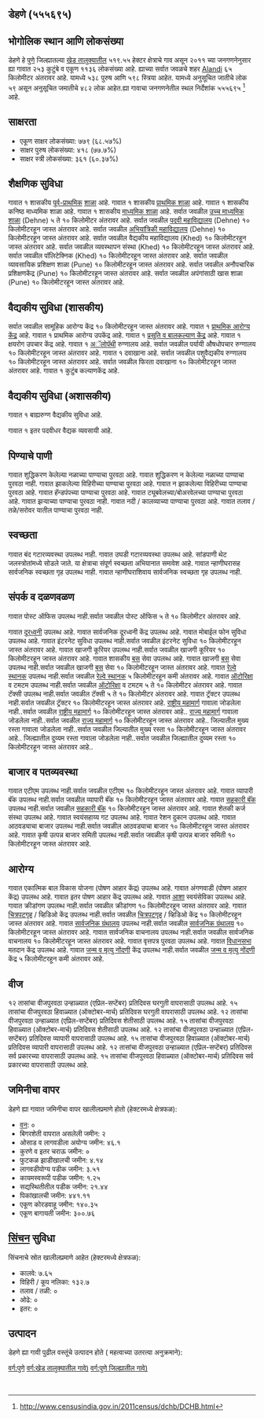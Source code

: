 {{Infobox settlement
| name=डेहणे
| native_name=
| native_name_lang=
| other_name=
| nickname=
| settlement_type=Village
| image_skyline=
| image_alt=
| image_caption=
| pushpin_map=India Maharashtra
| pushpin_label_position=right
| pushpin_map_alt=
| pushpin_map_caption=Location in Maharashtra, India
| latd=
| latm=
| lats=
| latNS=
| longd=
| longm=
| longs=
| longEW=
| coordinates_display=inline,title
| subdivision_type=[[देश]]
| subdivision_name={{flag|India}}
| subdivision_type1=[राज्य_नाव]]
| subdivision_name1=महाराष्ट्र 
| subdivision_type2=[[महाराष्ट्रातील जिल्हे |जिल्हा_नाव]]
| subdivision_name2=पुणे
| subdivision_type3=[[महाराष्ट्रातील तालुके |तालुका_नाव]]
| subdivision_name3=खेड
| website=
| established_title=<!-- Established -->
| established_date=
| founder=
| named_for=
| government_type=
| governing_body=
| unit_pref=Metric=
| area_footnotes=
| area_rank=
| area_total_km2=5.20
| elevation_footnotes=
| elevation_m=
| population_total=1136
| population_as_of=2011
| population_rank=
| population_density_km2=218
| population_demonym=
| population_footnotes=
| demographics_type1=Languages
| demographics1_title1=Official
| demographics1_info1=[[Marathi language|Marathi]]
| timezone1=[[Indian Standard Time|IST]]
| utc_offset1==+5:30
| postal_code_type=[[Postal Index Number|PIN]]
| postal_code=
| area_code_type=Telephone code
| area_code=
| registration_plate=
| blank1_name_sec1=Nearest city
| blank1_info_sec1=[[Alandi]]
| blank2_name_sec1=[[Human sex ratio|Sex ratio]]
| blank2_info_sec1=1111 [[male|♂]]/[[female|♀]]
| blank3_name_sec1=Literacy
| blank3_info_sec1=६८.५७%
| blank1_name_sec2=[[2011 Census of India|2011 census]] code
| blank1_info_sec2=५५५६९५
| footnotes=
}}

== डेहणे (५५५६९५) ==

== भोगोलिक स्थान आणि लोकसंख्या ==

डेहणे हे [[पुणे जिल्हा | पुणे]] जिल्ह्यातल्या [[खेड | खेड तालुक्यातील]] ५१९.५५ हेक्टर क्षेत्राचे गाव असून २०११ च्या जनगणनेनुसार ह्या गावात २५३ कुटुंबे व एकूण ११३६ लोकसंख्या आहे. ह्याच्या सर्वात जवळचे शहर [[Alandi]] ६५ किलोमीटर अंतरावर आहे.  यामध्ये ५३८ पुरुष आणि ५९८ स्त्रिया आहेत. यामध्ये अनुसूचित जातीचे लोक ५९ असून अनुसूचित जमातीचे ४८२ लोक आहेत.ह्या गावाचा जनगणनेतील स्थल निर्देशांक ५५५६९५  <ref>http://www.censusindia.gov.in/2011census/dchb/DCHB.html</ref> आहे.


== साक्षरता ==  
* एकूण  साक्षर  लोकसंख्या: ७७९ (६८.५७%)
* साक्षर पुरुष लोकसंख्या: ४१८ (७७.७%)
* साक्षर स्त्री लोकसंख्या: ३६१ (६०.३७%)


== शैक्षणिक सुविधा ==  
﻿गावात १ शासकीय [[पूर्व प्राथमिक शिक्षण|पूर्व-प्राथमिक]] [[शाळा]] आहे.
﻿गावात १ शासकीय [[प्राथमिक शाळा]] आहे.
﻿गावात १ शासकीय कनिष्ठ माध्यमिक शाळा आहे.
﻿गावात १ शासकीय [[माध्यमिक शाळा]] आहे.
सर्वात जवळील [[उच्च माध्यमिक शिक्षण|उच्च माध्यमिक शाळा]] (Dehne) ५ ते १० किलोमीटर अंतरावर आहे.
सर्वात जवळील [[महाविद्यालय|पदवी महाविद्यालय]] (Dehne) १० किलोमीटरहून जास्त अंतरावर आहे.
सर्वात जवळील [[अभियांत्रिकी|अभियांत्रिकी महाविद्यालय]] (Dehne) १० किलोमीटरहून जास्त अंतरावर आहे.
सर्वात जवळील वैद्यकीय महाविद्यालय (Khed) १० किलोमीटरहून जास्त अंतरावर आहे.
सर्वात जवळील व्यवस्थापन संस्था (Khed) १० किलोमीटरहून जास्त अंतरावर आहे.
सर्वात जवळील पॉलिटेक्निक (Khed) १० किलोमीटरहून जास्त अंतरावर आहे.
सर्वात जवळील व्यावसायिक प्रशिक्षण शाळा (Pune) १० किलोमीटरहून जास्त अंतरावर आहे.
सर्वात जवळील अनौपचारिक प्रशिक्षणकेंद्र (Pune) १० किलोमीटरहून जास्त अंतरावर आहे.
सर्वात जवळील अपंगांसाठी खास शाळा (Pune) १० किलोमीटरहून जास्त अंतरावर आहे.



== वैद्यकीय सुविधा (शासकीय) ==
सर्वात जवळील सामूहिक आरोग्य केंद्र १० किलोमीटरहून जास्त अंतरावर आहे.
﻿गावात १ [[प्राथमिक आरोग्य केंद्र]] आहे.
﻿गावात १ प्राथमिक आरोग्य उपकेंद्र आहे.
﻿गावात १ [[प्रसूती| प्रसूति व बालकल्याण केंद्र]] आहे.
﻿गावात १ क्षयरोग उपचार केंद्र आहे.
﻿गावात १ [[अॅलोपॅथी]] रुग्णालय आहे.
सर्वात जवळील पर्यायी औषधोपचार रुग्णालय १० किलोमीटरहून जास्त अंतरावर आहे.
﻿गावात १ दवाखाना आहे.
सर्वात जवळील पशुवैद्यकीय रुग्णालय १० किलोमीटरहून जास्त अंतरावर आहे.
सर्वात जवळील फिरता दवाखाना १० किलोमीटरहून जास्त अंतरावर आहे.
﻿गावात १ कुटुंब कल्याणकेंद्र आहे.


== वैद्यकीय सुविधा (अशासकीय) ==
﻿गावात १ बाह्यरुग्ण वैद्यकीय सुविधा आहे.



﻿गावात १  इतर पदवीधर वैद्यक व्यवसायी आहे.






== पिण्याचे पाणी ==
गावात शुद्धिकरण केलेल्या नळाच्या पाण्याचा पुरवठा आहे.
गावात शुद्धिकरण न केलेल्या नळाच्या पाण्याचा पुरवठा नाही.
गावात झाकलेल्या विहिरीच्या पाण्याचा पुरवठा आहे.
गावात न झाकलेल्या विहिरीच्या पाण्याचा पुरवठा आहे.
गावात हॅन्डपंपच्या पाण्याचा पुरवठा आहे.
गावात ट्यूबवेलच्या/बोअरवेलच्या पाण्याचा पुरवठा आहे.
गावात झऱ्याच्या पाण्याचा पुरवठा नाही.
गावात नदी / कालव्याच्या पाण्याचा  पुरवठा आहे.
गावात तलाव /तळे/सरोवर यातील पाण्याचा पुरवठा नाही.


== स्वच्छता ==
गावात बंद गटारव्यवस्था उपलब्ध नाही.
गावात उघडी गटारव्यवस्था उपलब्ध आहे.
सांडपाणी थेट जलस्त्रोतांमध्ये सोडले जाते.
या क्षेत्राचा संपूर्ण स्वच्छता अभियानात समावेश आहे.
गावात न्हाणीघरासह सार्वजनिक स्वच्छता गृह उपलब्ध नाही.
गावात न्हाणीघराशिवाय सार्वजनिक स्वच्छता गृह उपलब्ध नाही.


== संपर्क व दळणवळण ==
गावात पोस्ट ऑफिस उपलब्ध नाही.सर्वात जवळील पोस्ट ऑफिस ५ ते १० किलोमीटर अंतरावर आहे.

गावात [[दूरध्वनी]] उपलब्ध आहे.
गावात सार्वजनिक दूरध्वनी केंद्र उपलब्ध आहे.
गावात मोबाईल फोन सुविधा उपलब्ध आहे.
गावात इंटरनेट सुविधा उपलब्ध नाही.सर्वात जवळील इंटरनेट सुविधा १० किलोमीटरहून जास्त अंतरावर आहे.
गावात खाजगी कूरियर उपलब्ध नाही.सर्वात जवळील खाजगी कूरियर १० किलोमीटरहून जास्त अंतरावर आहे.
गावात शासकीय [[बस]] सेवा उपलब्ध आहे.
गावात खाजगी [[बस]] सेवा उपलब्ध नाही.सर्वात जवळील खाजगी [[बस]] सेवा १० किलोमीटरहून जास्त अंतरावर आहे.
गावात [[रेल्वे स्थानक]] उपलब्ध नाही.सर्वात जवळील [[रेल्वे स्थानक]] ५ किलोमीटरहून कमी अंतरावर आहे.
गावात [[ऑटोरिक्षा]] व टमटम उपलब्ध नाही.सर्वात जवळील [[ऑटोरिक्षा]] व टमटम ५ ते १० किलोमीटर अंतरावर आहे.
गावात टॅक्सी उपलब्ध नाही.सर्वात जवळील टॅक्सी ५ ते १० किलोमीटर अंतरावर आहे.
गावात ट्रॅक्टर उपलब्ध नाही.सर्वात जवळील ट्रॅक्टर १० किलोमीटरहून जास्त अंतरावर आहे.
[[राष्ट्रीय महामार्ग]] गावाला जोडलेला नाही..सर्वात जवळील [[राष्ट्रीय महामार्ग]] १० किलोमीटरहून जास्त अंतरावर आहे..
[[राज्य महामार्ग (भारत)|राज्य महामार्ग]] गावाला जोडलेला नाही..सर्वात जवळील [[राज्य महामार्ग (भारत)|राज्य महामार्ग]] १० किलोमीटरहून जास्त अंतरावर आहे..
जिल्यातील मुख्य रस्ता गावाला जोडलेला नाही..सर्वात जवळील जिल्यातील मुख्य रस्ता १० किलोमीटरहून जास्त अंतरावर आहे..
जिल्ह्यातील दुय्यम रस्ता गावाला जोडलेला नाही..सर्वात जवळील जिल्ह्यातील दुय्यम रस्ता १० किलोमीटरहून जास्त अंतरावर आहे..







== बाजार व पतव्यवस्था ==
गावात एटीएम उपलब्ध नाही.सर्वात जवळील एटीएम १० किलोमीटरहून जास्त अंतरावर आहे.
गावात व्यापारी बॅंक उपलब्ध नाही.सर्वात जवळील व्यापारी बॅंक १० किलोमीटरहून जास्त अंतरावर आहे.
गावात [[सहकारी संस्था|सहकारी बॅंक]] उपलब्ध नाही.सर्वात जवळील [[सहकारी संस्था|सहकारी बॅंक]] १० किलोमीटरहून जास्त अंतरावर आहे.
गावात शेतकी कर्ज संस्था उपलब्ध आहे.
गावात स्वयंसहाय्य गट उपलब्ध आहे.
गावात रेशन दुकान उपलब्ध आहे.
गावात आठवड्याचा बाजार उपलब्ध नाही.सर्वात जवळील आठवड्याचा बाजार १० किलोमीटरहून जास्त अंतरावर आहे.
गावात कृषी उत्पन्न बाजार समिती उपलब्ध नाही.सर्वात जवळील कृषी उत्पन्न बाजार समिती १० किलोमीटरहून जास्त अंतरावर आहे.


== आरोग्य ==
गावात एकात्मिक बाल विकास योजना (पोषण आहार केंद्र)  उपलब्ध आहे.
गावात अंगणवाडी (पोषण आहार केंद्र) उपलब्ध आहे.
गावात इतर पोषण आहार केंद्र उपलब्ध आहे.
गावात [[आरोग्य|आशा]] स्वयंसेविका उपलब्ध आहे.
गावात क्रीडांगण उपलब्ध नाही.सर्वात जवळील क्रीडांगण १० किलोमीटरहून जास्त अंतरावर आहे.
गावात [[चित्रपटगृह]] / व्हिडिओ केंद्र उपलब्ध नाही.सर्वात जवळील [[चित्रपटगृह]] / व्हिडिओ केंद्र १० किलोमीटरहून जास्त अंतरावर आहे.
गावात [[सार्वजनिक ग्रंथालय]] उपलब्ध नाही.सर्वात जवळील [[सार्वजनिक ग्रंथालय]] १० किलोमीटरहून जास्त अंतरावर आहे.
गावात सार्वजनिक वाचनालय उपलब्ध नाही.सर्वात जवळील सार्वजनिक वाचनालय १० किलोमीटरहून जास्त अंतरावर आहे.
गावात वृत्तपत्र पुरवठा उपलब्ध आहे.
गावात [[विधानसभा मतदारसंघ|विधानसभा]] मतदान केंद्र उपलब्ध आहे.
गावात [[जन्म, मृत्यू, विवाह नोंदणी कायदा|जन्म व मृत्यु नोंदणी]] केंद्र उपलब्ध नाही.सर्वात जवळील [[जन्म, मृत्यू, विवाह नोंदणी कायदा|जन्म व मृत्यु नोंदणी]] केंद्र ५ किलोमीटरहून कमी अंतरावर आहे.


== वीज ==
१२ तासांचा वीजपुरवठा उन्हाळ्यात (एप्रिल-सप्टेंबर) प्रतिदिवस घरगुती वापरासाठी उपलब्ध आहे.
१५ तासांचा वीजपुरवठा हिवाळ्यात (ऑक्टोबर-मार्च) प्रतिदिवस घरगुती वापरासाठी उपलब्ध आहे.
१२ तासांचा वीजपुरवठा उन्हाळ्यात (एप्रिल-सप्टेंबर) प्रतिदिवस शेतीसाठी उपलब्ध आहे.
१५ तासांचा वीजपुरवठा हिवाळ्यात (ऑक्टोबर-मार्च) प्रतिदिवस शेतीसाठी उपलब्ध आहे.
१२ तासांचा वीजपुरवठा उन्हाळ्यात (एप्रिल-सप्टेंबर) प्रतिदिवस व्यापारी वापरासाठी उपलब्ध आहे.
१५ तासांचा वीजपुरवठा हिवाळ्यात (ऑक्टोबर-मार्च) प्रतिदिवस व्यापारी वापरासाठी उपलब्ध आहे.
१२ तासांचा वीजपुरवठा उन्हाळ्यात (एप्रिल-सप्टेंबर) प्रतिदिवस सर्व प्रकारच्या वापरासाठी उपलब्ध आहे.
१५ तासांचा वीजपुरवठा हिवाळ्यात (ऑक्टोबर-मार्च) प्रतिदिवस सर्व प्रकारच्या वापरासाठी उपलब्ध आहे.


== जमिनीचा वापर ==
डेहणे ह्या गावात जमिनीचा वापर खालीलप्रमाणे होतो (हेक्टरमध्ये क्षेत्रफळ):
* [[वन]]: ०
* बिगरशेती वापरात असलेली जमीन: २
* ओसाड व लागवडीला अयोग्य जमीन: ४६.१
* कुरणे व इतर चराऊ जमीन: ०
* फुटकळ झाडीखालची जमीन: ४.१४
* लागवडीयोग्य पडीक जमीन: ३.५१
* कायमस्वरूपी पडीक जमीन: १.२५
* सद्यस्थितीतील पडीक जमीन: २१.४४
* पिकांखालची जमीन: ४४१.११
* एकूण कोरडवाहू जमीन: १४०.३५
* एकूण बागायती जमीन: ३००.७६


== [[सिंचन]] सुविधा ==
सिंचनाचे स्रोत खालीलप्रमाणे आहेत (हेक्टरमध्ये क्षेत्रफळ):
* कालवे: ७.६५
* विहिरी / कूप नलिका: १३२.७
* तलाव / तळी: ०
* ओढे: ०
* इतर: ०


== उत्पादन ==
डेहणे ह्या गावी पुढील वस्तूंचे उत्पादन होते ( महत्वाच्या उतरत्या अनुक्रमाने): 


[[वर्ग:पुणे]]
[[वर्ग:खेड तालुक्यातील गावे)]]
[[वर्ग:पुणे जिल्ह्यातील गावे)]]


 {{संदर्भनोंदी}}
 


